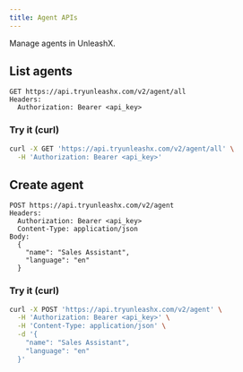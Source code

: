 ```yaml
---
title: Agent APIs
---
```


Manage agents in UnleashX.

## List agents

```
GET https://api.tryunleashx.com/v2/agent/all
Headers:
  Authorization: Bearer <api_key>
```

### Try it (curl)

```bash
curl -X GET 'https://api.tryunleashx.com/v2/agent/all' \
  -H 'Authorization: Bearer <api_key>'
```

## Create agent

```
POST https://api.tryunleashx.com/v2/agent
Headers:
  Authorization: Bearer <api_key>
  Content-Type: application/json
Body:
  {
    "name": "Sales Assistant",
    "language": "en"
  }
```

### Try it (curl)

```bash
curl -X POST 'https://api.tryunleashx.com/v2/agent' \
  -H 'Authorization: Bearer <api_key>' \
  -H 'Content-Type: application/json' \
  -d '{
    "name": "Sales Assistant",
    "language": "en"
  }'
``` 